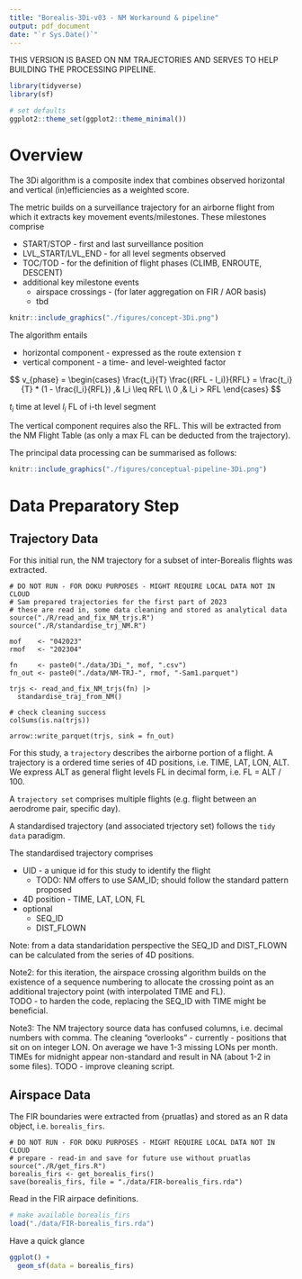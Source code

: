 ```yaml
---
title: "Borealis-3Di-v03 - NM Workaround & pipeline"
output: pdf_document
date: "`r Sys.Date()`"
---
```


THIS VERSION IS BASED ON NM TRAJECTORIES AND SERVES TO HELP BUILDING THE 
PROCESSING PIPELINE.

```r
library(tidyverse)
library(sf)

# set defaults
ggplot2::theme_set(ggplot2::theme_minimal())
```


# Overview

The 3Di algorithm is a composite index that combines observed horizontal and vertical (in)efficiencies as a weighted score.

The metric builds on a  surveillance trajectory for an airborne flight from which it extracts key movement events/milestones.
These milestones comprise

* START/STOP - first and last surveillance position
* LVL_START/LVL_END - for all level segments observed
* TOC/TOD - for the definition of flight phases (CLIMB, ENROUTE, DESCENT)
* additional key milestone events
  + airspace crossings - (for later aggregation on FIR / AOR basis)
  + tbd
  
```r
knitr::include_graphics("./figures/concept-3Di.png")
```


The algorithm entails

* horizontal component - expressed as the route extension $\tau$
* vertical component - a time- and level-weighted factor 

$$
v_{phase} =
\begin{cases}
\frac{t_i}{T} \frac{(RFL - l_i)}{RFL} = \frac{t_i}{T} * (1 - \frac{l_i}{RFL}) ,& l_i \leq RFL \\
0 ,& l_i > RFL
\end{cases}
$$

$t_i$ time at level
$l_i$ FL of i-th level segment

The vertical component requires also the RFL.
This will be extracted from the NM Flight Table (as only a max FL can be deducted from the trajectory).

The principal data processing can be summarised as follows:

```r
knitr::include_graphics("./figures/conceptual-pipeline-3Di.png")
```


# Data Preparatory Step

## Trajectory Data

For this initial run, the NM trajectory for a subset of inter-Borealis flights was extracted.

```{}
# DO NOT RUN - FOR DOKU PURPOSES - MIGHT REQUIRE LOCAL DATA NOT IN CLOUD
# Sam prepared trajectories for the first part of 2023
# these are read in, some data cleaning and stored as analytical data 
source("./R/read_and_fix_NM_trjs.R")
source("./R/standardise_trj_NM.R")

mof    <- "042023"
rmof   <- "202304"

fn     <- paste0("./data/3Di_", mof, ".csv")
fn_out <- paste0("./data/NM-TRJ-", rmof, "-Sam1.parquet")

trjs <- read_and_fix_NM_trjs(fn) |>
  standardise_traj_from_NM()

# check cleaning success
colSums(is.na(trjs))
  
arrow::write_parquet(trjs, sink = fn_out)
```

For this study, a `trajectory` describes the airborne portion of a flight.
A trajectory is a ordered time series of 4D positions, i.e. TIME, LAT, LON, ALT.
We express ALT as general flight levels FL in decimal form, i.e. FL = ALT / 100.

A `trajectory set` comprises multiple flights (e.g. flight between an aerodrome pair, specific day).

A standardised trajectory (and associated trjectory set) follows the `tidy data` paradigm.

The standardised trajectory comprises 

* UID - a unique id for this study to identify the flight
  + TODO: NM offers to use SAM_ID; should follow the standard pattern proposed
* 4D position - TIME, LAT, LON, FL
* optional
  + SEQ_ID
  + DIST_FLOWN
  
Note: from a data standaridation perspective the SEQ_ID and DIST_FLOWN can be 
calculated from the series of 4D positions.

Note2: for this iteration, the airspace crossing algorithm builds on the existence of a sequence numbering to allocate the crossing point as an additional trajectory point (with interpolated TIME and FL).    
TODO - to harden the code, replacing the SEQ_ID with TIME might be beneficial.

Note3: The NM trajectory source data has confused columns, i.e. decimal numbers with comma.
The cleaning "overlooks" - currently - positions that sit on on integer LON. 
On average we have 1-3 missing LONs per month. 
TIMEs for midnight appear non-standard and result in NA (about 1-2 in some files).
TODO - improve cleaning script.


## Airspace Data

The FIR boundaries were extracted from {pruatlas} and stored as an R data object, i.e. `borealis_firs`.

```{}
# DO NOT RUN - FOR DOKU PURPOSES - MIGHT REQUIRE LOCAL DATA NOT IN CLOUD
# prepare - read-in and save for future use without pruatlas
source("./R/get_firs.R")
borealis_firs <- get_borealis_firs() 
save(borealis_firs, file = "./data/FIR-borealis_firs.rda")
```

Read in the FIR airpace definitions.

```r
# make available borealis_firs
load("./data/FIR-borealis_firs.rda")
```

Have a quick glance

```r
ggplot() +
  geom_sf(data = borealis_firs)
```

